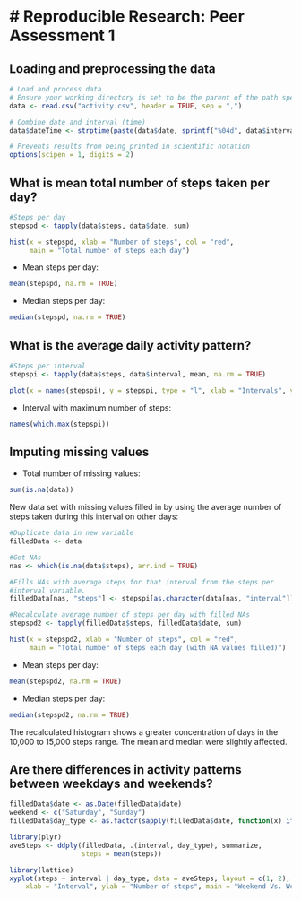 # Reproducible Research: Peer Assessment 1
========================================================


## Loading and preprocessing the data

```r
# Load and process data
# Ensure your working directory is set to be the parent of the path specified below
data <- read.csv("activity.csv", header = TRUE, sep = ",")

# Combine date and interval (time)
data$dateTime <- strptime(paste(data$date, sprintf("%04d", data$interval)), format="%Y-%m-%d %H%M")

# Prevents results from being printed in scientific notation
options(scipen = 1, digits = 2)
```


## What is mean total number of steps taken per day?

```r
#Steps per day
stepspd <- tapply(data$steps, data$date, sum)

hist(x = stepspd, xlab = "Number of steps", col = "red",
     main = "Total number of steps each day")

```

- Mean steps per day: 
```r
mean(stepspd, na.rm = TRUE)
```
- Median steps per day: 
```r
median(stepspd, na.rm = TRUE)
```

## What is the average daily activity pattern?

```r
#Steps per interval
stepspi <- tapply(data$steps, data$interval, mean, na.rm = TRUE)

plot(x = names(stepspi), y = stepspi, type = "l", xlab = "Intervals", ylab = "Steps", main = "Steps per interval")
```

- Interval with maximum number of steps: 

```r
names(which.max(stepspi))
```

## Imputing missing values

- Total number of missing values:
```r
sum(is.na(data))
```

New data set with missing values filled in by using the average number of steps taken during this interval on other days:

```r
#Duplicate data in new variable
filledData <- data

#Get NAs
nas <- which(is.na(data$steps), arr.ind = TRUE)

#Fills NAs with average steps for that interval from the steps per
#interval variable.
filledData[nas, "steps"] <- stepspi[as.character(data[nas, "interval"])]

#Recalculate average number of steps per day with filled NAs
stepspd2 <- tapply(filledData$steps, filledData$date, sum)

hist(x = stepspd2, xlab = "Number of steps", col = "red",
     main = "Total number of steps each day (with NA values filled)")
```

- Mean steps per day: 
```r
mean(stepspd2, na.rm = TRUE)
```
- Median steps per day: 
```r
median(stepspd2, na.rm = TRUE)
```

The recalculated histogram shows a greater concentration of days in the 10,000 to 15,000 steps range. The mean and median were slightly affected.

## Are there differences in activity patterns between weekdays and weekends?

```r
filledData$date <- as.Date(filledData$date)
weekend <- c("Saturday", "Sunday")
filledData$day_type <- as.factor(sapply(filledData$date, function(x) ifelse         (weekdays(x) %in% weekend, "weekend", "weekday")))

library(plyr)
aveSteps <- ddply(filledData, .(interval, day_type), summarize, 
                  steps = mean(steps))

library(lattice)
xyplot(steps ~ interval | day_type, data = aveSteps, layout = c(1, 2), type = "l",
    xlab = "Interval", ylab = "Number of steps", main = "Weekend Vs. Weekday Activity")
```

